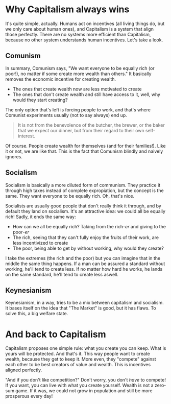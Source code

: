 
# Why Capitalism always wins

It's quite simple, actually. Humans act on incentives (all living things do, but we only care about human ones), and Capitalism is a system that align those perfectly. There are no systems more efficient than Capitalism, because no other system understands human incentives. Let's take a look.

## Comunism

In summary, Comunism says, "We want everyone to be equally rich (or poor!), no matter if some create more wealth than others." It basically removes the economic incentive for creating wealth. 

- The ones that create wealth now are less motivated to create
- The ones that don't create wealth and still have access to it, well, why would they start creating?

The only option that's left is forcing people to work, and that's where Comunist experiments usually (not to say always) end up.

> It is not from the benevolence of the butcher, the brewer, or the baker that we expect our dinner, but from their regard to their own self-interest.

Of course. People create wealth for themselves (and for their families!). Like it or not, we are like that. This is the fact that Comunism blindly and naively ignores.

## Socialism

Socialism is basically a more diluted form of communism. They practice it through high taxes instead of complete expropiation, but the concept is the same. They want everyone to be equally rich. Oh, that's nice.

Socialists are usually good people that don't really think it through, and by default they land on socialism. It's an attractive idea: we could all be equally rich! Sadly, it ends the same way: 

- How can we all be equally rich? Taking from the rich<i>-er</i> and giving to the poor<i>-er</i>
- The rich, seeing that they can't fully enjoy the fruits of their work, are less incentivized to create
- The poor, being able to get by without working, why would they create?

I take the extremes (the rich and the poor) but you can imagine that in the middle the same thing happens. If a man can be assured a standard without working, he'll tend to create less. If no matter how hard he works, he lands on the same standard, he'll tend to create less aswell.

## Keynesianism

Keynesianism, in a way, tries to be a mix between capitalism and socialism. It bases itself on the idea that "The Market" is good, but it has flaws. To solve this, a big welfare state.

# And back to Capitalism

Capitalism proposes one simple rule: what you create you can keep. What is yours will be protected. And that's it. This way people want to create wealth, because they get to keep it. More even, they "compete" against each other to be best creators of value and wealth. This is incentives aligned perfectly.

"And if you don't like competition?" Don't worry, you don't <i>have</i> to compete! If you want, you can live with what you create yourself. Wealth is not a zero-sum game. If it was, we could not grow in population and still be more prosperous every day!
